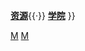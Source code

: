 {{Navbox
| state      = {{{state<includeonly>|autocollapse</includeonly>}}}
| name       = 摩根大通
| title      = [[摩根大通]]
| image      = [[File:J P Morgan Chase Logo 2008 1.svg|240px]]
| listclass  = hlist

| group1     = 业务部门
| list1      = 
* {{Link-en|灯塔铁路|Beacon Rail}}
* [[大通銀行]]
* {{Link-en|大通支付处理技术|Chase Paymentech|大通支付}}
* 加拿大大通信用卡
* EMC房贷公司
* {{Link-en|高桥资本管理|Highbridge Capital Management}}
* [[摩根公司]]
* {{Link-en|单一股权合伙|One Equity Partners}}

| group2     = 知名高管
| list2      = {{Navbox subgroup
  | group1   = 现任高管
  | list1    = 
* [[杰米·戴蒙]]（[[首席执行官]]）
* {{Link-en|史蒂文·布兰克|Steven Black (businessman)}}
* {{Link-en|玛丽安娜·莱克|Marianne Lake}}
* [[李晶]]
  | group2   = 前任高管
  | list2    = 
* [[约翰·皮尔庞特·摩根]]
* {{Link-en|小约翰·皮尔庞特·摩根|J. P. Morgan Jr.}}
* [[朱尼厄斯·斯宾塞·摩根]]
* [[乔治·皮博迪]]
* {{Link-en|亨利·斯特吉斯·摩根|Henry Sturgis Morgan}}
* [[大卫·洛克菲勒]]
* {{Link-en|小威廉·哈里森|William B. Harrison Jr.}}
* {{Link-en|约翰·麦考伊|John B. McCoy}}
* {{Link-en|沃尔特·希普利|Walter V. Shipley}}
* {{Link-en|道格拉斯·华纳三世|Douglas A. Warner III}}
* {{Link-en|坦普尔·鲍登|Temple Bowdoin}}
* {{Link-en|谢斯·斯泰利|Jes Staley}}
* {{Link-en|布莱斯·马斯特斯|Blythe Masters}}
* {{Link-en|吉米·班布里奇·李|Jimmy Lee (banker)}}
* {{Link-en|托马斯·拉蒙特|Thomas W. Lamont}}
* {{Link-en|丹尼斯·韦瑟斯通|Dennis Weatherstone}}
* [[约翰·J·麦克洛伊|约翰·麦克洛伊]]
* {{Link-en|温斯洛普·奥尔德里奇|Winthrop W. Aldrich}}
* 马修·扎姆斯
  }}

| group3     = 董事会
| list3      = 
* 琳达·博伊曼
* {{Link-en|詹姆斯·贝尔|James A. Bell}}
* 克兰德尔·鲍尔斯
* {{Link-en|史蒂夫·博科|Steve Burke (businessman)}}
* {{Link-en|托德·库姆斯|Todd Combs}}
* {{Link-en|詹姆斯·克劳恩|James Crown}}
* [[杰米·戴蒙]]
* 蒂莫西·弗林
* {{Link-en|拉班·杰克逊|Laban Jackson}}
* 迈克尔·尼尔
* {{Link-en|李·雷蒙德|Lee Raymond}}
* {{Link-en|威廉·威尔登|William C. Weldon}}

| group4     = 历史构成
| list4      = 
* {{Link-en|美国弗莱彻国家银行|American Fletcher National Bank|美国弗莱彻银行}}
* {{Link-en|美国储蓄与借贷|American Savings and Loan}}
* 支柱储蓄银行
* {{Link-en|意大利信托商业银行|Banca Commerciale Italiana Trust Co.}}
* [[芝加哥第一銀行]]
* {{Link-en|德克萨斯联合银行|Bank United of Texas}}
* [[贝尔斯登公司|贝尔斯登]]
* {{Link-en|集中信托银行|CenTrust Bank}}
* [[大通銀行|大通曼哈顿银行]]
* [[纽约化学银行]]
* {{Link-en|大陆银行与信托公司|Continental Bank and Trust Company|大陆银行与信托}}
* {{Link-en|谷物交易银行|Corn Exchange Bank}}
* {{Link-en|纽约迪募储蓄银行|Dime Savings Bank of New York}}
* {{Link-en|第一芝加哥银行|First Chicago Bank}}
* [[芝加哥第一銀行|第一美国银行]]
* {{Link-en|大西部银行 (1919－1997年)|Great Western Bank (1919–97)|大西部银行}}
* {{Link-en|汉鼎|Hambrecht & Quist}}
* {{Link-en|阿曼森公司|H. F. Ahmanson & Co.}}
* {{Link-en|INB财务公司|INB Financial Corporation}}
* {{Link-en|怡富 (投资银行)|Jardine Fleming|怡富}}
* [[摩根公司]]
* {{Link-en|林肯储蓄与借贷合作社|Lincoln Savings and Loan Association}}
* {{Link-en|汉华实业银行|Manufacturers Hanover Corporation}}
* {{Link-en|底特律国家银行|National Bank of Detroit}}
* {{Link-en|国家公园银行|National Park Bank}}
* {{Link-en|纽约信托公司|New York Trust Company}}
* {{Link-en|普罗维登|Providian}}
* {{Link-en|富林明集团|Robert Fleming & Co.}}
* {{Link-en|芝加哥州立银行|State Bank of Chicago}}
* {{Link-en|德克萨斯商业银行|Texas Commerce Bank}}
* {{Link-en|曼哈顿公司|Manhattan Company}}
* {{Link-en|亚利桑那峡谷国家银行|Valley National Bank of Arizona}}
* [[華盛頓互惠]]

| group5     = 旗下物业
| list5      = 
* {{Link-en|伦敦墙125号|125 London Wall}}
* [[公园大道245号]]
* [[銀行街25號]]
* [[公园大道270号]]
* [[公园大道277号]]
* [[麦迪逊大道383号]]
* [[大通银行中心]]
* [[大通體育場]]
* {{Link-en|第一银行西南大厦|FirstBank Southwest Tower|阿马里诺大通大厦}}
* [[大通大廈 (芝加哥)|芝加哥大通大厦]]
* {{Link-en|大通大厦 (达拉斯)|Chase Tower (Dallas)|达拉斯大通大厦}}
* {{Link-en|单一圣哈辛托广场 (埃尔帕索)|One San Jacinto Plaza (El Paso)|埃尔帕索大通大厦}}
* {{Link-en|大通大厦 (恩格尔伍德)|Chase Tower (Englewood, Colorado)|恩格尔伍德大通大厦}}
* {{Link-en|赛富时大厦 (印第安纳波利斯)|Salesforce Tower (Indianapolis)|印第安纳波利斯大通大厦}}
* {{Link-en|大通大厦 (密尔沃基)|Chase Tower (Milwaukee)|密尔沃基大通大厦}}
* {{Link-en|第一银行大厦|BancFirst Tower|俄克拉荷马城大通大厦}}
* {{Link-en|大通大厦 (凤凰城)|Chase Tower (Phoenix)|凤凰城大通大厦}}
* {{Link-en|大都会大厦 (罗切斯特)|The Metropolitan (Rochester)|罗切斯特大通大厦}}
* [[遮打大廈]]
* {{Link-en|印第安纳密歇根能源中心|Indiana Michigan Power Center|顶峰广场}}
* {{Link-en|摩根大通大楼 (旧金山)|JPMorgan Chase Building (San Francisco)|旧金山摩根大通大楼}}
* {{Link-en|摩根大通大厦 (休斯敦)|JPMorgan Chase Tower (Houston)|休斯敦摩根大通大厦}}
* {{Link-en|麦考伊中心|McCoy Center}}
* [[自由街28号]]
* {{Link-en|方格大厦 (底特律)|The Qube (Detroit)|底特律方格大厦}}

| below      = {{icon|CAT}} '''[[:Category:摩根大通|分类]]'''{{·}}{{icon|commons}} '''[[commons:Category:JPMorgan Chase|资源]]'''{{·}}{{icon|wikiversity}} '''[[v:en:JPMorgan Chase|学院]]'''
}}<noinclude>[[Category:摩根大通| ]]
[[Category:美国公司模板|M]]
[[Category:金融公司模板|M]]</noinclude>